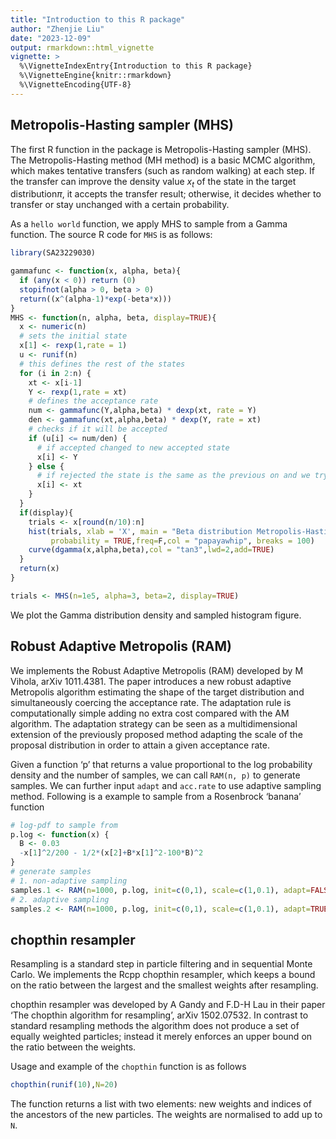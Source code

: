 ```yaml
---
title: "Introduction to this R package"
author: "Zhenjie Liu"
date: "2023-12-09"
output: rmarkdown::html_vignette
vignette: >
  %\VignetteIndexEntry{Introduction to this R package}
  %\VignetteEngine{knitr::rmarkdown}
  %\VignetteEncoding{UTF-8}
---
```


## Metropolis-Hasting sampler (MHS)
The first R function in the package is Metropolis-Hasting sampler (MHS). The Metropolis-Hasting method (MH method) is a basic MCMC algorithm, which makes tentative transfers (such as random walking) at each step. If the transfer can improve the density value $x_t$ of the state in the target distribution$\pi$, it accepts the transfer result; otherwise, it decides whether to transfer or stay unchanged with a certain probability.

As a `hello world` function, we apply MHS to sample from a Gamma function. The source R code for `MHS` is as follows:

```r
library(SA23229030)

gammafunc <- function(x, alpha, beta){
  if (any(x < 0)) return (0)
  stopifnot(alpha > 0, beta > 0)
  return((x^(alpha-1)*exp(-beta*x)))
}
MHS <- function(n, alpha, beta, display=TRUE){
  x <- numeric(n)
  # sets the initial state
  x[1] <- rexp(1,rate = 1)
  u <- runif(n)
  # this defines the rest of the states
  for (i in 2:n) {
    xt <- x[i-1]
    Y <- rexp(1,rate = xt)
    # defines the acceptance rate
    num <- gammafunc(Y,alpha,beta) * dexp(xt, rate = Y)
    den <- gammafunc(xt,alpha,beta) * dexp(Y, rate = xt)
    # checks if it will be accepted
    if (u[i] <= num/den) {
      # if accepted changed to new accepted state
      x[i] <- Y
    } else {
      # if rejected the state is the same as the previous on and we try again
      x[i] <- xt
    }
  }
  if(display){
    trials <- x[round(n/10):n]
    hist(trials, xlab = 'X', main = "Beta distribution Metropolis-Hasting sampler",
         probability = TRUE,freq=F,col = "papayawhip", breaks = 100)
    curve(dgamma(x,alpha,beta),col = "tan3",lwd=2,add=TRUE)
  }
  return(x)
}

trials <- MHS(n=1e5, alpha=3, beta=2, display=TRUE)
```

We plot the Gamma distribution density and sampled histogram figure.

## Robust Adaptive Metropolis (RAM)
We implements the Robust Adaptive Metropolis (RAM) developed by M Vihola, arXiv 1011.4381. The paper introduces a new robust adaptive Metropolis algorithm estimating the shape of the target distribution and simultaneously coercing the acceptance rate. The adaptation rule is computationally simple adding no extra cost compared with the AM algorithm. The adaptation strategy can be seen as a multidimensional extension of the previously proposed method adapting the scale of the proposal distribution in order to attain a given acceptance rate. 

Given a function 'p' that returns a value proportional to the log probability density and the number of samples, we can call `RAM(n, p)` to generate samples. We can further input `adapt` and `acc.rate` to use adaptive sampling method. Following is a example to sample from a Rosenbrock 'banana' function

```r
# log-pdf to sample from
p.log <- function(x) {
  B <- 0.03
  -x[1]^2/200 - 1/2*(x[2]+B*x[1]^2-100*B)^2
}
# generate samples
# 1. non-adaptive sampling
samples.1 <- RAM(n=1000, p.log, init=c(0,1), scale=c(1,0.1), adapt=FALSE)
# 2. adaptive sampling
samples.2 <- RAM(n=1000, p.log, init=c(0,1), scale=c(1,0.1), adapt=TRUE, acc.rate=0.2)
```

## chopthin resampler
Resampling is a standard step in particle filtering and in sequential Monte Carlo. We implements the Rcpp chopthin resampler, which keeps a bound on the ratio between the largest and the smallest weights after resampling.

chopthin resampler was developed by A Gandy and F.D-H Lau in their paper 'The chopthin algorithm for resampling', arXiv 1502.07532. In contrast to standard resampling methods the algorithm does not produce a set of equally weighted particles; instead it merely enforces an upper bound on the ratio between the weights.

Usage and example of the `chopthin` function is as follows
```r
chopthin(runif(10),N=20)
```

The function returns a list with two elements: new weights and indices of the ancestors of the new particles. The weights are normalised to add up to `N`.
